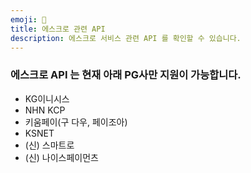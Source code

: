 ```yaml
---
emoji: 🏦
title: 에스크로 관련 API
description: 에스크로 서비스 관련 API 를 확인할 수 있습니다.
---
```





### 에스크로 API 는 현재 아래 PG사만 지원이 가능합니다.

* KG이니시스
* NHN KCP
* 키움페이(구 다우, 페이조아)
* KSNET
* (신) 스마트로
* (신) 나이스페이먼츠

<ContentRef slug="/ko/api" />

<ContentRef slug="/ko/api-1" />

<ContentRef slug="/ko/api-2" />
